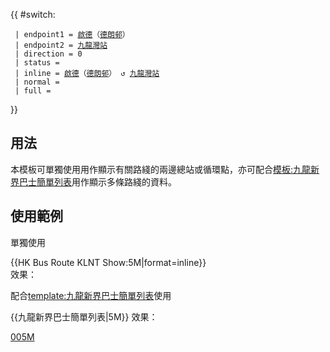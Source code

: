 {{ #switch: {{{format|}}}
  | endpoint1 = [[啟德]]（[[德朗邨]]）
  | endpoint2 = [[九龍灣站]]
  | direction = 0
  | status =
  | inline = [[啟德]]（[[德朗邨]]） ↺ [[九龍灣站]]
  | normal =
  | full =
}}<noinclude>
==用法==
本模板可單獨使用用作顯示有關路綫的兩邊總站或循環點，亦可配合[[模板:九龍新界巴士簡單列表]]用作顯示多條路綫的資料。

==使用範例==
;單獨使用
<nowiki>{{HK Bus Route KLNT Show:5M|format=inline}}</nowiki><br>
效果：{{HK Bus Route KLNT Show:5M|format=inline}}

;配合[[template:九龍新界巴士簡單列表]]使用
<nowiki>{{九龍新界巴士簡單列表|5M}}</nowiki>
效果：{{九龍新界巴士簡單列表|5M}}
[[Category:九龍巴士路線模板|005M]]</noinclude>